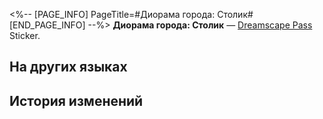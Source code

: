 <%-- [PAGE_INFO]
PageTitle=#Диорама города: Столик#
[END_PAGE_INFO] --%>
{{Предмет Инфобокс
|id          = 223605
|Изображение = Dreamscape Pass Sticker Диорама города- Столик.png
|Тип         = Dreamscape Pass Sticker
|Тип2        = Сошки великих грёз Stickers
|Инвентарь   = 
|Редкость    = 4
|Эффект      = 
|Описание    = Пронумерованные наклейки, используемые для украшения дневника сновидений. Бывают самыми разными.
|Источник1   = [[Исследуйте диораму и найдите на земле огромную ручку]]
}}
{{Описание|Осторожнее, не получите оплеуху.}}
'''Диорама города: Столик''' — [[Dreamscape Pass]] Sticker.

==На других языках==
{{На других языках
|en   = City Sandpit: Booth
|zhs  = 城市沙盘：卡座
|zht  = 城市沙盤：卡座
|ja   = 箱庭都市：ボックス席
|ko   = 도시 모형판: 박스석
|es   = Maqueta de la ciudad: Asiento
|fr   = Maquette de la ville&nbsp;: Banquette
|ru   = Диорама города: Столик
|th   = เมืองแซนด์บ็อกซ์: ที่นั่ง
|vi   = Sa Bàn Thành Phố: Ghế Băng
|de   = Sandmodell der Stadt: Sitzgelegenheit
|id   = Miniatur Kota: Tempat Duduk
|pt   = Maquete da Cidade: Estande
}}

==История изменений==
{{История изменений|3.5}}